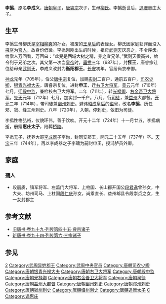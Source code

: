 '''李撝'''{{BD|680年至684年||724年|12月15日|catIdx=L李}}，原名'''李成义'''，[[唐朝|唐朝]][[皇子|皇子]]，[[唐睿宗|唐睿宗]]次子，生母[[柳宫人|柳氏]]。李撝逝世后，[[追赠|追赠]]惠庄太子。

==生平==
李撝生母柳氏是[[宰相|宰相]][[柳奭|柳奭]]的孙女，被废的[[王皇后_(唐高宗)|王皇后]]的表侄女。柳氏因家庭获罪而没入[[掖庭宫|掖庭]]为[[宫人|宫人]]，故身份低微。李撝刚刚出生的时候，祖母[[武则天|武则天]]厌恶之，不令序齿。给僧人万回看，万回曰：“此兒是西域大树之精，养之宜兄弟。”武则天很高兴，始令列于兄弟之次。其父第一次当[[皇帝|皇帝]]时，[[垂拱|垂拱]]三年（687年），封'''恆王'''，唐睿宗让位给母亲[[武则天|武则天]]，李成义改封为'''衡阳郡王'''。[[长安_(年号)|长安]]初年，官居尚衣奉御。

[[神龍_(年號)|神龙]]元年（705年），伯父[[唐中宗|唐中宗]]复位，加赐[[实封|实封]]二百户，通前五百户，[[司農寺|司农少卿]]，[[光祿大夫|银青光禄大夫]]。唐睿宗复位，进封'''申王'''，迁[[右卫大将军|右卫大将军]]。[[景云|景云]]元年（710年）七月，迁[[殿中监|殿中监]]，兼检校右卫大将军。二年（711年），转[[光禄卿|光禄卿]]、[[右金吾卫大将军|右金吾卫大将军]]。[[先天_(年号)|先天]]元年（712年）七月，加实封一千户。八月，行[[司徒|司徒]]，兼[[益州|益州]]大都督。[[开元|开元]]二年（714年），带司徒兼[[幽州|幽州]][[刺史|刺史]]。避讳[[昭成皇后|昭成皇后]]的[[谥号|谥号]]，改名'''李撝'''。历任邓、虢、绛三州刺史。八年（720年），入朝，停刺史，依旧为司徒。

李撝性格弘裕，仪貌环伟，善于饮啖。开元十二年（724年）十一月廿五，李撝病逝，册赠'''惠庄太子'''，陪葬[[唐橋陵|桥陵]]。

李撝无子，抚养大哥[[李憲_(寧王)|李成器]]子李珣，封同安郡王，開元二十五年（737年）卒。[[天宝_(唐朝)|天宝]]三年（744年），再以李成器之子李璹为嗣封申王，授鸿胪员外卿。

==家庭==
===孺人===
*段丽质，镇军将军、左监门大将军、上柱国、长山郡开国公[[段君逸|段君逸]]曾孙女，中大夫、坊州司马、上柱国[[段仁庆|段仁庆]]孙女，尚乘直长、益州郫县令段崇贞之女，生一女封郡主

==参考文献==
*[http://www.read126.cn/194c6894-51d5-4df3-a4bc-fa1282139f82!a2e00e9c-aae1-4098-a848-1c70186a768a.html 旧唐书·卷九十九·列传第四十五·睿宗诸子] {{Wayback|url=http://www.read126.cn/194c6894-51d5-4df3-a4bc-fa1282139f82!a2e00e9c-aae1-4098-a848-1c70186a768a.html |date=20210312220120 }}
*[http://www.read126.cn/194c6894-51d5-4df3-a4bc-fa1282139f82!84dff8a5-bbd0-4939-be9c-2d5b41ce9f8f.html 新唐书·卷九十四·列传第六·三宗诸子] {{Wayback|url=http://www.read126.cn/194c6894-51d5-4df3-a4bc-fa1282139f82!84dff8a5-bbd0-4939-be9c-2d5b41ce9f8f.html |date=20201113012838 }}
==参见==
{{start box}}
{{s-before|[[李憲_(寧王)|李成器]]}}
{{s-title|[[唐朝|唐朝]][[司徒|司徒]]|713年－724年}}
{{s-after|[[唐肅宗|李浚]]}}
{{end box}}
{{唐睿宗皇室}}
{{DEFAULTSORT:L}}
[[Category:唐睿宗皇子|2]]
[[Category:武周异姓郡王|Category:武周异姓郡王]]
[[Category:武周中央官员|Category:武周中央官员]]
[[Category:唐朝司农少卿|Category:唐朝司农少卿]]
[[Category:唐朝银青光禄大夫|Category:唐朝银青光禄大夫]]
[[Category:唐朝右卫大将军|Category:唐朝右卫大将军]]
[[Category:唐朝殿中监|Category:唐朝殿中监]]
[[Category:唐朝光禄卿|Category:唐朝光禄卿]]
[[Category:唐朝右金吾卫大将军|Category:唐朝右金吾卫大将军]]
[[Category:唐朝司徒|Category:唐朝司徒]]
[[Category:唐朝益州大都督|Category:唐朝益州大都督]]
[[Category:唐朝幽州刺史|Category:唐朝幽州刺史]]
[[Category:唐朝邓州刺史|Category:唐朝邓州刺史]]
[[Category:唐朝虢州刺史|Category:唐朝虢州刺史]]
[[Category:唐朝绛州刺史|Category:唐朝绛州刺史]]
[[Category:唐朝追赠太子|Category:唐朝追赠太子]]
[[Category:李姓|C]]
[[Category:谥惠庄|Category:谥惠庄]]